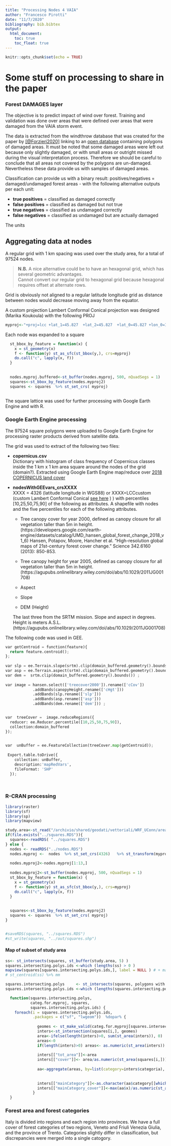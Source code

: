 ```yaml
---
title: "Processing Nodes 4 VAIA"
author: "Francesco Pirotti"
date: "11/7/2020"
bibliography: bib.bibtex
output:
  html_document: 
    toc: true 
    toc_float: true
---
```

 

```r
knitr::opts_chunk$set(echo = TRUE)
```


# Some stuff on processing to share in the paper

 
### Forest DAMAGES layer
The objective is to predict impact of wind over forest. Training and validation was done over areas that were defined over areas that were damaged from the VAIA storm event.  

The data is extracted from the windthrow database that was created for the paper by  [[@Forzieri2020]](https://essd.copernicus.org/articles/12/257/2020/) linking to an [open database](https://figshare.com/articles/A_spatially-explicit_database_of_wind_disturbances_in_European_forests_over_the_period_2000-2018/9555008) containing polygons of damaged areas. It must be noted that some damaged areas were left out because only slightly damaged, or with small areas or outright missed during the visual interpretation process. Therefore we should be careful to conclude that all areas not covered by the polygons are un-damaged. Nevertheless these data provide us with samples of damaged areas. 

Classification can provide us with a binary result: positives/negatives = damaged/undamaged forest areas - with the following alternative outputs per each unit:

+ **true  positives** = classified as damaged  correctly
+ **false positives** = classified as damaged  but not true
+ **true negatives** =  classified as undamaged  correctly
+ **false negatives** = classified as undamaged  but are actually damaged

The units 


## Aggregating data at nodes
A regular grid with 1 km spacing was used over the study area, for a total of 97524 nodes.   

> **N.B.** A nice alternative  could be to have an hexagonal grid, which has several geometric advantages.   
  Cannot convert our regular grid to hexagonal grid because  hexagonal requires offset at alternate rows.   

Grid is obviously not aligned to a regular latitude longitude grid as distance between nodes would decrease moving away from the equator.  

A custom projection Lambert Conformal Conical projection was designed (Marika Koukoula) with the following PROJ 
 

```r
myproj<-"+proj=lcc +lat_1=45.827  +lat_2=45.827  +lat_0=45.827 +lon_0=11.625 +x_0=4000000 +y_0=2800000 +ellps=GRS80"

```

Each node was expanded to a square

```r
  
  st_bbox_by_feature = function(x) {
    x = st_geometry(x)
    f <- function(y) st_as_sfc(st_bbox(y,), crs=myproj)
    do.call("c", lapply(x, f))
  }
  
    
  nodes.myproj.buffered<-st_buffer(nodes.myproj, 500, nQuadSegs = 1)
  squares<-st_bbox_by_feature(nodes.myproj2)
  squares <- squares  %>% st_set_crs( myproj)
  
```

The square lattice was used for further processing with Google Earth Engine and with R.

### Google Earth Engine processing

The 97524 square polygons were uploaded to Google Earth Engine for processing raster products derived from satellite data.   

The grid was used to extract  of the following two files:  

+  **copernicus.csv**    
Dictionary with histogram of class frequency of Copernicus classes inside the 1 km x 1 km area square around the nodes of the grid (domain?). Extracted using Google Earth Engine map/reduce over [2018 COPERNICUS land cover](https://developers.google.com/earth-engine/datasets/catalog/COPERNICUS_CORINE_V20_100m)   

+  **nodesWithGEEvars_crsXXXX**    
  XXXX = 4326 (latitude longitude in WGS88) or
  XXXX=LCCcustom (custom Lambert Conformal Conical <a href="#Aggregating_data_at_nodes" >see here</a> ) ) 
  with percentiles [10,25,50,75,90] of the following as attributes. 
  A shapefile with nodes and the five percentiles for each of the following attributes.
  
  
      + Tree canopy cover for year 2000, defined as canopy closure for all vegetation taller than 5m in height. (https://developers.google.com/earth-engine/datasets/catalog/UMD_hansen_global_forest_change_2018_v1_6) Hansen, Potapov, Moore, Hancher et al. “High-resolution global maps of 21st-century forest cover change.” Science 342.6160 (2013): 850-853.

    + Tree canopy height for year 2005, defined as canopy closure for all vegetation taller than 5m in height. (https://agupubs.onlinelibrary.wiley.com/doi/abs/10.1029/2011JG001708) 
 
    + Aspect

    + Slope 

    + DEM (Height) 
  
    The last three from the SRTM mission. Slope and aspect in degrees. Height is meters A.S.L. (https://agupubs.onlinelibrary.wiley.com/doi/abs/10.1029/2011JG001708) 

The following code was used in GEE.

```python

var getCentroid = function(feature){
  return feature.centroid();
};  
 
var slp = ee.Terrain.slope(srtm).clip(domain_buffered.geometry().bounds()) ;
var asp = ee.Terrain.aspect(srtm).clip(domain_buffered.geometry().bounds()) ;
var dem =  srtm.clip(domain_buffered.geometry().bounds()) ;
 
var image = hansen.select(['treecover2000']).rename(['cCov'])
            .addBands(canopyHeight.rename(['cHgt']))
            .addBands(slp.rename(['slp']))
            .addBands(asp.rename(['asp']))
            .addBands(dem.rename(['dem'])) ;


var  treeCover =  image.reduceRegions({
  reducer: ee.Reducer.percentile([10,25,50,75,90]),  
  collection:domain_buffered 
}); 
 

var  unBuffer = ee.FeatureCollection(treeCover.map(getCentroid));
 
 Export.table.toDrive({
    collection: unBuffer,
    description:'mapRedVars',
    fileFormat: 'SHP'
  });

 
```



### R-CRAN processing

```r
library(raster)
library(sf) 
library(sp)  
library(mapview)

study.area<-st_read("/archivio/shared/geodati/vettoriali/WRF_UConn/area.shp")
if(file.exists("../squares.RDS")){
  squares<-readRDS( "../squares.RDS")
} else {
  nodes <- readRDS("../nodes.RDS")
  nodes.myproj <-  nodes  %>% st_set_crs(4326)   %>% st_transform(myproj)
  
  nodes.myproj2<-nodes.myproj[1:13,]
  
  nodes.myproj2<-st_buffer(nodes.myproj, 500, nQuadSegs = 1)
  st_bbox_by_feature = function(x) {
    x = st_geometry(x)
    f <- function(y) st_as_sfc(st_bbox(y,), crs=myproj)
    do.call("c", lapply(x, f))
  }
  
    
  squares<-st_bbox_by_feature(nodes.myproj2)
  squares <- squares  %>% st_set_crs( myproj)
}


#saveRDS(squares, "../squares.RDS")
#st_write(squares, "../out/squares.shp")
```
  
#### Map of subset of study area 
```r
ss<- st_intersects(squares, st_buffer(study.area, 5) )
squares.intersecting.polys.ids <-which (lengths(ss) > 0 )
mapview(squares[squares.intersecting.polys.ids,], label = NULL ) # + mapview(st_centroid(squares[squares.intersecting.polys.ids,] ), label = NULL)
# st_centroid(ss) %>% mm
```


```r
squares.intersecting.polys     <- st_intersects(squares, polygons with categories ) 
squares.intersecting.polys.ids <-which (lengths(squares.intersecting.polys) > 0 )
```
 

```r
 
  function(squares.intersecting.polys,
           categ.for.myproj, squares,
           squares.intersecting.polys.ids) {
    foreach(i = squares.intersecting.polys.ids,
            .packages = c("sf", "lwgeom"))  %dopar% {
              
              geomes <- st_make_valid(categ.for.myproj[squares.intersecting.polys[[i]],])
              inters<-st_intersection(squares[i,], geomes)
              area<-ifelse(length(inters)>0, sum(st_area(inters)), 0)
              areas<-0
              if(length(inters)>0) areas<- as.numeric(st_area(inters))
              
              inters[["tot_area"]]<-area
              inters[["cover"]]<- area/as.numeric(st_area(squares[i,]))
              
              aa<-aggregate(areas, by=list(category=inters$categoria), FUN=sum)
              
              
              inters[["mainCategory"]]<-as.character(aa$category[[which.max(aa$x)]])
              inters[["mainCategory_cover"]]<-max(aa$x)/as.numeric(st_area(squares[i, ]))
            }
  }

```
 


### Forest area and forest categories   
Italy is divided into regions and each region into provinces. We have a full cover of forest categories of two regions, Veneto and Friuli Venezia Giulia, and the province of Trento.   Categories slightly differ in classification, but discrepancies were merged into a single catogory.    


